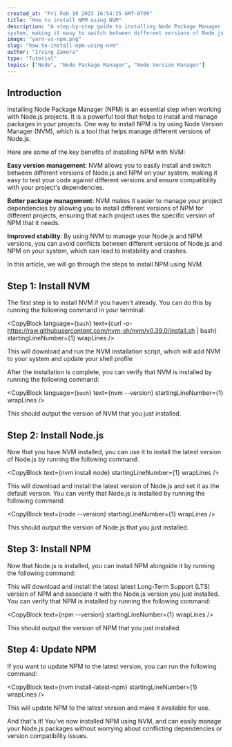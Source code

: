 ```yaml
---
created_at: "Fri Feb 10 2023 16:54:35 GMT-0700"
title: "How to install NPM using NVM"
description: "A step-by-step guide to installing Node Package Manager (NPM) using Node Version Manager (NVM). NVM is a tool that allows users to manage multiple versions of Node.js on their
system, making it easy to switch between different versions of Node.js as well as NPM."
image: "yarn-vs-npm.png"
slug: "how-to-install-npm-using-nvm"
author: "Irving Zamora"
type: "Tutorial"
topics: ["Node", "Node Package Manager", "Node Version Manager"]
---
```


<PostContentsSection />

## Introduction

Installing Node Package Manager (NPM) is an essential step when working with Node.js projects. It is a powerful tool that helps to install and manage packages in your projects. One way to install NPM is by using Node Version Manager (NVM), which is a tool that helps manage different versions of Node.js.
    
Here are some of the key benefits of installing NPM with NVM:

**Easy version management**: NVM allows you to easily install and switch between different versions of Node.js and NPM on your system, making it easy to test your code against different versions and ensure compatibility with your project's dependencies.

**Better package management**: NVM makes it easier to manage your project dependencies by allowing you to install different versions of NPM for different projects, ensuring that each project uses the specific version of NPM that it needs.

**Improved stability**: By using NVM to manage your Node.js and NPM versions, you can avoid conflicts between different versions of Node.js and NPM on your system, which can lead to instability and crashes.

In this article, we will go through the steps to install NPM using NVM.

## Step 1: Install NVM

The first step is to install NVM if you haven't already. You can do this by running the following command in your terminal:

<CopyBlock language={`bash`} text={curl -o- https://raw.githubusercontent.com/nvm-sh/nvm/v0.39.0/install.sh | bash} startingLineNumber={1} wrapLines />

This will download and run the NVM installation script, which will add NVM to your system and update your shell profile
    
After the installation is complete, you can verify that NVM is installed by running the following command:

<CopyBlock language={`bash`} text={nvm --version} startingLineNumber={1} wrapLines />

This should output the version of NVM that you just installed.

## Step 2: Install Node.js

Now that you have NVM installed, you can use it to install the latest version of Node.js by running the following command:

<CopyBlock text={nvm install node} startingLineNumber={1} wrapLines />

This will download and install the latest version of Node.js and set it as the default version. You can verify that Node.js is installed by running the following command:

<CopyBlock text={node --version} startingLineNumber={1} wrapLines />

This should output the version of Node.js that you just installed.

## Step 3: Install NPM

Now that Node.js is installed, you can install NPM alongside it by running the following command:
    
This will download and install the latest latest Long-Term Support (LTS) version of NPM and associate it with the Node.js version you just installed. You can verify that NPM is installed by running the following command:

<CopyBlock text={npm --version} startingLineNumber={1} wrapLines />

This should output the version of NPM that you just installed.

## Step 4: Update NPM

If you want to update NPM to the latest version, you can run the following command:

<CopyBlock text={nvm install-latest-npm} startingLineNumber={1} wrapLines />

This will update NPM to the latest version and make it available for use.

And that's it! You've now installed NPM using NVM, and can easily manage your Node.js packages without worrying about conflicting dependencies or version compatibility issues.

